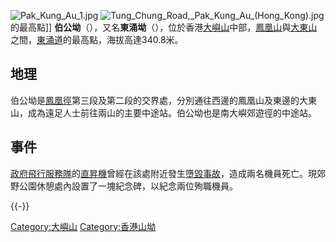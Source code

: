 {{otheruses|subject=香港大嶼山的一個山坳|other=其他地方的伯公坳|伯公坳 (消歧義)}}
{{Infobox mountain pass
| name = 伯公坳
| photo = Pak Kung Au 2.jpg
| photo_caption = 從鳳凰山山頂東望，由近至遠分別為雲霧中的鳳凰山東脊、伯公坳和大東山，淺色的線就是東涌道
| elevation = {{Convert|340.8|m|ft|0|link=on}}
| location = 香港大嶼山中部
| 山脉 = 
| coordinates = {{coord|22|14|54|N|113|56|34|E|type:pass}}
| map = Hong Kong
| map_caption = 在香港的位置
| Traversed by =
}}
[[File:Pak_Kung_Au_1.jpg|thumb]]
[[File:Tung_Chung_Road,_Pak_Kung_Au_(Hong_Kong).jpg|thumb]]的最高點]]
'''伯公坳'''（{{lang-en|'''Pak Kung Au'''}}），又名'''東涌坳'''（{{lang-en|'''Tung Chung Au'''}}），位於香港[[大嶼山|大嶼山]]中部，[[鳳凰山_(香港)|鳳凰山]]與[[大東山|大東山]]之間，[[東涌道|東涌道]]的最高點，海拔高達340.8米。

== 地理 ==
伯公坳是[[鳳凰徑|鳳凰徑]]第三段及第二段的交界處，分別通往西邊的鳳凰山及東邊的大東山，成為遠足人士前往兩山的主要中途站。伯公坳也是南大嶼郊遊徑的中途站。

== 事件 ==
[[政府飛行服務隊|政府飛行服務隊]]的[[直昇機|直昇機]]曾經在該處附近發生[[B-HRX墜毀事故|墮毀事故]]，造成兩名機員死亡。現郊野公園休憩處內設置了一塊紀念碑，以紀念兩位殉職機員。

{{HK-geo-stub}}

{{-}}
{{離島區}}

[[Category:大嶼山|Category:大嶼山]]
[[Category:香港山坳|Category:香港山坳]]